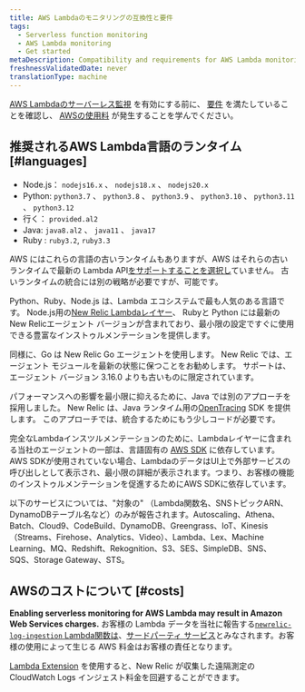 ```yaml
---
title: AWS Lambdaのモニタリングの互換性と要件
tags:
  - Serverless function monitoring
  - AWS Lambda monitoring
  - Get started
metaDescription: Compatibility and requirements for AWS Lambda monitoring with New Relic.
freshnessValidatedDate: never
translationType: machine
---
```


[AWS Lambdaのサーバーレス監視](/docs/serverless-function-monitoring/aws-lambda-monitoring/enable-lambda-monitoring) を有効にする前に、 [要件](#languages) を満たしていることを確認し、 [AWSの使用料](#costs) が発生することを学んでください。

## 推奨されるAWS Lambda言語のランタイム [#languages]

* Node.js： `nodejs16.x` 、 `nodejs18.x` 、 `nodejs20.x`
* Python: `python3.7` 、 `python3.8` 、 `python3.9` 、 `python3.10` 、 `python3.11` 、 `python3.12`
* 行く： `provided.al2`
* Java: `java8.al2` 、 `java11` 、 `java17`
* Ruby : `ruby3.2`, `ruby3.3`

AWS にはこれらの言語の古いランタイムもありますが、AWS はそれらの古いランタイムで最新の Lambda API[をサポートすることを選択し](https://docs.aws.amazon.com/lambda/latest/dg/lambda-runtimes.html)ていません。 古いランタイムの統合には別の戦略が必要ですが、可能です。

Python、Ruby、Node.js は、Lambda エコシステムで最も人気のある言語です。 Node.js用の[New Relic Lambdaレイヤー](https://layers.newrelic-external.com/)、 Rubyと Python には最新のNew Relicエージェント バージョンが含まれており、最小限の設定ですぐに使用できる豊富なインストゥルメンテーションを提供します。

同様に、Go は New Relic Go エージェントを使用します。 New Relic では、エージェント モジュールを最新の状態に保つことをお勧めします。 サポートは、エージェント バージョン 3.16.0 よりも古いものに限定されています。

パフォーマンスへの影響を最小限に抑えるために、Java では別のアプローチを採用しました。 New Relic は、Java ランタイム用の[OpenTracing](https://opentracing.io/) SDK を提供します。 このアプローチでは、統合するためにもう少しコードが必要です。

完全なLambdaインスツルメンテーションのために、Lambdaレイヤーに含まれる当社のエージェントの一部は、言語固有の [AWS SDK](https://aws.amazon.com/tools/#sdk) に依存しています。AWS SDKが使用されていない場合、LambdaのデータはUI上で外部サービスの呼び出しとして表示され、最小限の詳細が表示されます。つまり、お客様の機能のインストゥルメンテーションを促進するためにAWS SDKに依存しています。

以下のサービスについては、"対象の" （Lambda関数名、SNSトピックARN、DynamoDBテーブル名など）のみが報告されます。Autoscaling、Athena、Batch、Cloud9、CodeBuild、DynamoDB、Greengrass、IoT、Kinesis（Streams、Firehose、Analytics、Video）、Lambda、Lex、Machine Learning、MQ、Redshift、Rekognition、S3、SES、SimpleDB、SNS、SQS、Storage Gateway、STS。

## AWSのコストについて [#costs]

<DoNotTranslate>**Enabling serverless monitoring for AWS Lambda may result in Amazon Web Services charges.**</DoNotTranslate> お客様の Lambda データを当社に報告する[`newrelic-log-ingestion` Lambda関数は](/docs/install-enable-new-relics-monitoring-aws-lambda#manual-nr-lambda)、[サードパーティ サービス](/docs/licenses/license-information/acceptable-use-policy/acceptable-use-policy)とみなされます。お客様の使用によって生じる AWS 料金はお客様の責任となります。

[Lambda Extension](https://github.com/newrelic/newrelic-lambda-extension) を使用すると、New Relic が収集した遠隔測定の CloudWatch Logs インジェスト料金を回避することができます。